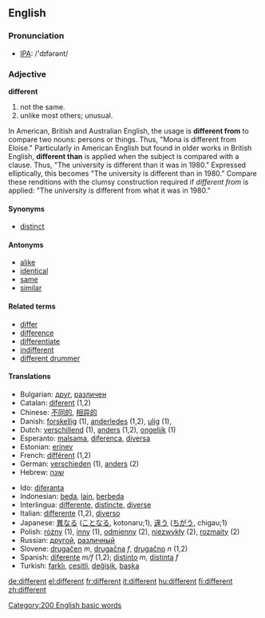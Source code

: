 ==English==

{{rank|manner|following|fell|383|different|care|war|short}}

===Pronunciation===
* [[IPA]]: /'dɪfərənt/
=== Adjective ===
'''different'''

#not the same.
#unlike most others; unusual.
In American, British and Australian English, the usage is '''different from''' to compare two nouns: persons or things. Thus, "Mona is different from Eloise."  Particularly in American English but found in older works in British English, '''different than''' is applied when the subject is compared with a clause. Thus, "The  university is different than it was in 1980."  Expressed elliptically, this becomes "The university is different than in 1980."  Compare these renditions with the clumsy construction required if ''different from'' is applied: "The university is different from what it was in 1980."

====Synonyms====
*[[distinct]]

====Antonyms====
*[[alike]]
*[[identical]]
*[[same]]
*[[similar]]

====Related terms====
*[[differ]]
*[[difference]]
*[[differentiate]]
*[[indifferent]]
*[[different drummer]]

==== Translations ====
{{top}}
*Bulgarian: [[друг]], [[различен]]
*Catalan: [[diferent]] (1,2)
*Chinese: [[不同的]], [[相异的]]
*Danish: [[forskellig]] (1), [[anderledes]] (1,2), [[ulig]] (1),
*Dutch: [[verschillend]] (1), [[anders]] (1,2), [[ongelijk]] (1)
*Esperanto: [[malsama]], [[diferenca]], [[diversa]]
*Estonian: [[erinev]]
*French: [[différent]] (1,2)
*German: [[verschieden]] (1), [[anders]] (2)
*Hebrew: [[שונה]]
{{mid}}
*Ido: [[diferanta]]
*Indonesian: [[beda]], [[lain]], [[beda|berbeda]]
*Interlingua: [[differente]], [[distincte]], [[diverse]]
*Italian: [[differente]] (1,2), [[diverso]]
*Japanese: [[異なる]] ([[ことなる]], kotonaru;1), [[違う]] ([[ちがう]], chigau;1)
*Polish: [[różny]] (1), [[inny]] (1), [[odmienny]] (2), [[niezwykły]] (2), [[rozmaity]] (2)
*Russian: [[другой]], [[различный]]
*Slovene: [[drugačen]] ''m'', [[drugačna]] ''f'', [[drugačno]] ''n'' (1,2)
*Spanish: [[diferente]] ''m/f'' (1,2); [[distinto]] ''m'', [[distinta]] ''f''
*Turkish: [[farklı]], [[çeşitli]], [[değişik]], [[başka]]
{{bottom}}

[[Category:200 English basic words]]

[[de:different]]
[[el:different]]
[[fr:different]]
[[it:different]]
[[hu:different]]
[[fi:different]]
[[zh:different]]